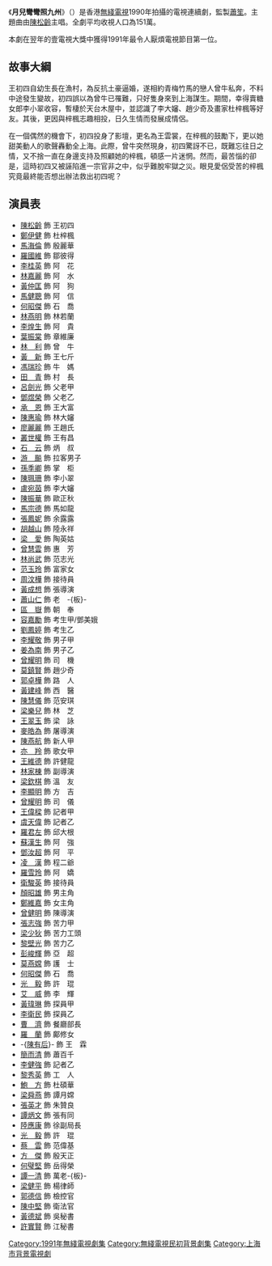 {{無綫劇集
| 中文劇名=月兒彎彎照九州
| 英文劇名={{lang|en|Beside the Seaside, Beside the Sea}}
| 圖像=
| 製作年份=1990年
| 海外推出日期=1990年11月
| 翡翠台首播日期=1991年12月23日-1992年1月10日
| 翡翠台首播時間=逢星期一至五20:50-21:50
| 監製=[[蕭笙|蕭　笙]]
| 編導={{nowrap|[[蕭鍵鏗|蕭鍵鏗]]、[[溫偉基|溫偉基]]、[[胡明凱|胡明凱]]、[[楊紹鴻|楊紹鴻]]}}
| 製作統籌=[[林健龍|林健龍]]
| 助理編導={{nowrap|[[姚堂_(導演)|姚　堂]]、[[譚友業|譚友業]]、[[馬華幹|馬華幹]]、[[管國偉|管國偉]]}}
| 編審=[[鄧永康|鄧永康]]
| 編劇={{nowrap|[[吳玉章_(編劇)|吳玉章]]、[[鍾政良|鍾政良]]、[[李贊祥|李贊祥]]}}
| 集數=20
| 劇種=
| 主演={{nowrap|[[鄭伊健|鄭伊健]]、[[陳松齡|陳松齡]]、[[林利|林　利]]、[[莫鎮賢|莫鎮賢]]}}
| 主題曲=我心中祇有你
| 作曲=[[顧嘉煇|顧嘉煇]]
| 填詞=[[鄭國江|鄭國江]]
| 主唱= [[陳松齡|陳松齡]]
| 插曲=
| 作曲2=
| 填詞2=
| 主唱2=
| 作曲3=
| 填詞3=
| 主唱3=
}}
《'''月兒彎彎照九州'''》（{{lang-en|'''Beside the Seaside, Beside the Sea'''}}）是香港[[無綫電視|無綫電視]]1990年拍攝的電視連續劇，監製[[蕭笙|蕭笙]]。主題曲由[[陳松齡|陳松齡]]主唱。全劇平均收視人口為151萬。
 
本劇在翌年的壹電視大獎中獲得1991年最令人厭煩電視節目第一位。

==故事大綱==
王初四自幼生長在漁村，為反抗土豪逼婚，遂相約青梅竹馬的戀人曾牛私奔，不料中途發生變故，初四誤以為曾牛已罹難，只好隻身來到上海謀生。期間，幸得賣糖女郎李小翠收容，暫棲於天台木屋中，並認識了李大嬸、趙少奇及畫家杜梓楓等好友。其後，更因與梓楓志趣相投，日久生情而發展成情侶。 

在一個偶然的機會下，初四投身了影壇，更名為王雲裳，在梓楓的鼓勵下，更以她甜美動人的歌聲轟動全上海。此際，曾牛突然現身，初四驚訝不已，既難忘往日之情，又不捨一直在身邊支持及照顧她的梓楓，頓感一片迷惘。然而，最苦惱的卻是，這時初四又被誣陷進一宗官非之中，似乎難脫牢獄之災。眼見愛侶受苦的梓楓究竟最終能否想出辦法救出初四呢？

==演員表==
*[[陳松齡|陳松齡]] 飾 王初四
*[[鄭伊健|鄭伊健]] 飾 杜梓楓
*[[馬海倫|馬海倫]] 飾 殷麗華
*[[羅國維|羅國維]] 飾 鄒彼得
*[[李桂英|李桂英]] 飾 阿　花
*[[林嘉麗|林嘉麗]] 飾 阿　水
*[[黃仲匡|黃仲匡]] 飾 阿　狗
*[[馬健聰|馬健聰]] 飾 阿　信
*[[何昭傑|何昭傑]] 飾 石　喬
*[[林燕明|林燕明]] 飾 林若蘭
*[[李煌生|李煌生]] 飾 阿　貴
*[[葉振棠|葉振棠]] 飾 章維廉
*[[林利|林　利]] 飾 曾　牛
*[[黃新_(演員)|黃　新]] 飾 王七斤
*[[馮瑞珍|馮瑞珍]] 飾 牛　媽
*[[田青|田　青]] 飾 村　長
*[[呂劍光|呂劍光]] 飾 父老甲
*[[鄧煜榮|鄧煜榮]] 飾 父老乙
*[[承恩|承　恩]] 飾 王大富
*[[陳惠瑜|陳惠瑜]] 飾 林大嬸
*[[廖麗麗|廖麗麗]] 飾 王趙氏
*[[叢世權|叢世權]] 飾 王有昌
*[[石云|石　云]] 飾 炳　叔
*[[游飈|游　飈]] 飾 拉客男子
*[[孫季卿|孫季卿]] 飾 掌　柜
*[[陳珮珊|陳珮珊]] 飾 李小翠
*[[盧宛茵|盧宛茵]] 飾 李大嬸
*[[陳振華|陳振華]] 飾 歐正秋
*[[馬宗德|馬宗德]] 飾 馬如龍
*[[張鳳妮|張鳳妮]] 飾 余露露
*[[胡越山|胡越山]] 飾 陸永祥
*[[梁愛|梁　愛]] 飾 陶英姑
*[[曾慧雲|曾慧雲]] 飾 惠　芳
*[[林尚武|林尚武]] 飾 范志光
*[[范玉玲|范玉玲]] 飾 富家女
*[[周汶樺|周汶樺]] 飾 接待員
*[[黃成想|黃成想]] 飾 張導演
*[[蕭山仁|蕭山仁]] 飾 老　-{板}-
*[[區嶽|區　嶽]] 飾 朝　奉
*[[容嘉勵|容嘉勵]] 飾 考生甲/鄧美娥
*[[劉鳳婷|劉鳳婷]] 飾 考生乙
*[[李耀敬|李耀敬]] 飾 男子甲
*[[姜為南|姜為南]] 飾 男子乙
*[[曾耀明|曾耀明]] 飾 司　機
*[[莫鎮賢|莫鎮賢]] 飾 趙少奇
*[[郭卓樺|郭卓樺]] 飾 路　人
*[[黃建峰|黃建峰]] 飾 西　醫
*[[陳慧儀|陳慧儀]] 飾 范安琪
*[[梁樂兒|梁樂兒]] 飾 林　芝
*[[王翠玉|王翠玉]] 飾 梁　詠
*[[麥皓為|麥皓為]] 飾 屠導演
*[[陳燕航|陳燕航]] 飾 新人甲
*[[亦羚|亦　羚]] 飾 歌女甲
*[[王維德|王維德]] 飾 許健龍
*[[林家棟|林家棟]] 飾 副導演
*[[梁欽棋|梁欽棋]] 飾 溫　友
*[[李顯明|李顯明]] 飾 方　吉
*[[曾耀明|曾耀明]] 飾 司　儀
*[[王偉樑|王偉樑]] 飾 記者甲
*[[虞天偉|虞天偉]] 飾 記者乙
*[[羅君左|羅君左]] 飾 邱大根
*[[蘇漢生|蘇漢生]] 飾 阿　強
*[[鄧汝超|鄧汝超]] 飾 阿　平
*[[凌漢|凌　漢]] 飾 程二爺
*[[羅雪玲|羅雪玲]] 飾 阿　嬌
*[[衛駿英|衛駿英]] 飾 接待員
*[[顏昭雄|顏昭雄]] 飾 男主角
*[[鄭維嘉|鄭維嘉]] 飾 女主角
*[[曾健明|曾健明]] 飾 陳導演
*[[張志強_(演員)|張志強]] 飾 苦力甲
*[[梁少狄|梁少狄]] 飾 苦力工頭
*[[黎壁光|黎壁光]] 飾 苦力乙
*[[彭峻輝|彭峻輝]] 飾 亞　超
*[[莫燕嫦|莫燕嫦]] 飾 護　士
*[[何昭傑|何昭傑]] 飾 石　喬
*[[光毅|光　毅]] 飾 許　琨
*[[艾威|艾　威]] 飾 李　輝
*[[黃瑋琳|黃瑋琳]] 飾 探員甲
*[[李衛民|李衛民]] 飾 探員乙
*[[曹濟|曹　濟]] 飾 餐廳部長
*[[羅蘭_(香港)|羅　蘭]] 飾 鄺修女
*-{[[陳有后|陳有后]]}- 飾 王　霖
*[[簡而清|簡而清]] 飾 蕭百千
*[[李健強|李健強]] 飾 記者乙
*[[黎秀英|黎秀英]] 飾 工　人
*[[鮑方|鮑　方]] 飾 杜碩華
*[[梁舜燕|梁舜燕]] 飾 譚月嫦
*[[張英才|張英才]] 飾 朱贊良
*[[譚炳文|譚炳文]] 飾 張有同
*[[陸應康|陸應康]] 飾 徐副局長
*[[光毅|光　毅]] 飾 許　琨
*[[蔡雲|蔡　雲]] 飾 范偉基
*[[方傑_(演員)|方　傑]] 飾 殷天正
*[[何璧堅|何璧堅]] 飾 岳得榮
*[[譚一清|譚一清]] 飾 萬老-{板}-
*[[梁健平|梁健平]] 飾 楊律師
*[[郭德信|郭德信]] 飾 檢控官
*[[陳中堅|陳中堅]] 飾 衛法官
*[[黃德斌|黃德斌]] 飾 吳秘書
*[[許實賢|許實賢]] 飾 江秘書

[[Category:1991年無綫電視劇集|Category:1991年無綫電視劇集]]
[[Category:無綫電視民初背景劇集|Category:無綫電視民初背景劇集]]
[[Category:上海市背景電視劇|Category:上海市背景電視劇]]
